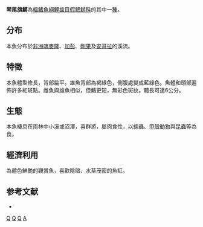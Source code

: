 {{Speciesbox 
| taxon = Aphyosemion australe
| image = Aphyosemion australe gold.jpg
| status = LC
| status_system = IUCN3.1
| authority =  [[Rachow|Rachow]], 1921
| synonyms = *''Aphyosemion australe hjerresensii''<br /><small>Meinken, 1953</small>
*''Aphyosemion calliurus australis''<br /><small>Rachow, 1921</small>
*''Aphyosemion hjerresensii''<br /><small>Meinken, 1953</small>
*''Aphyosemion polychromum''<br /><small>Ahl, 1924</small>
*''Aphysemion australe australe''<br /><small>Rachow, 1921</small>
*''Haplochilus calliurus australis''<br /><small>Rachow, 1921</small>
*''Panchax polychromus''<br /><small>Ahl, 1924</small>
}}
'''琴尾旗鱂'''為[[輻鰭魚綱|輻鰭魚綱]][[鯉齒目|鯉齒目]][[假鰓鱂科|假鰓鱂科]]的其中一[[種|種]]。

==分布==
本魚分布於[[非洲|非洲]][[喀麥隆|喀麥隆]]、[[加彭|加彭]]、[[剛果|剛果]]及[[安哥拉|安哥拉]]的溪流。

==特徵==
本魚體型修長，背部扁平。雄魚背部為褐綠色，側腹處變成藍綠色。魚體和頭部遍佈許多紅斑點。雌魚與雄魚相似，但鰭更短，無彩色斑紋。體長可達6公分。

==生態==
本魚棲息在雨林中小溪或沼澤，喜群游，屬肉食性，以蠕蟲、[[甲殼動物|甲殼動物]]與[[昆蟲|昆蟲]]等為食。

==經濟利用==
為體色鮮艷的觀賞魚，喜歡陰暗、水草茂密的魚缸。

==参考文献==
*{{FishBase_species|genus=Aphyosemion|species=australe|year=2011|month=12}}
{{Taxonbar|from=Q384439}}

[[Category:IUCN红色名录无危物种|Q]]
[[Category:觀賞魚|Q]]
[[Category:旗鱂屬|Q]]
[[Category:1921年描述的魚類|A]]